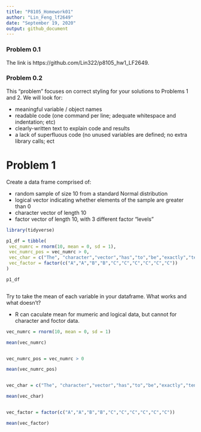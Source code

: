 ```yaml
---
title: "P8105_Homework01"
author: "Lin_Feng_lf2649"
date: "September 19, 2020"
output: github_document
---
```



### Problem 0.1

The link is https://github.com/Lin322/p8105_hw1_LF2649. 


### Problem 0.2

This “problem” focuses on correct styling for your solutions to Problems 1 and 2. We will look for:

 * meaningful variable / object names
 * readable code (one command per line; adequate whitespace and indentation; etc)
 * clearly-written text to explain code and results
 * a lack of superfluous code (no unused variables are defined; no extra library calls; ect



# Problem 1

Create a data frame comprised of:

* random sample of size 10 from a standard Normal distribution
* logical vector indicating whether elements of the sample are greater than 0
* character vector of length 10
* factor vector of length 10, with 3 different factor “levels”


```r
library(tidyverse)

p1_df = tibble(
 vec_numrc = rnorm(10, mean = 0, sd = 1),
 vec_numrc_pos = vec_numrc > 0,
 vec_char = c("The", "character","vector","has","to","be","exactly","ten","words","here"),
 vec_factor = factor(c("A","A","B","B","C","C","C","C","C","C"))
)

p1_df



```


Try to take the mean of each variable in your dataframe. What works and what doesn’t?

 * R can caculate mean for mumeric and logical data, but cannot for character and foctor data. 

```r
vec_numrc = rnorm(10, mean = 0, sd = 1)

mean(vec_numrc)


vec_numrc_pos = vec_numrc > 0

mean(vec_numrc_pos)


vec_char = c("The", "character","vector","has","to","be","exactly","ten","words","here")

mean(vec_char)


vec_factor = factor(c("A","A","B","B","C","C","C","C","C","C"))

mean(vec_factor)



```



